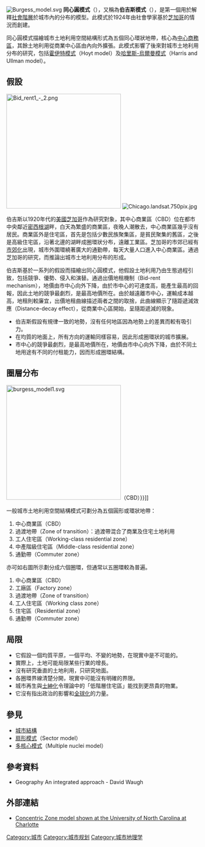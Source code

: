 {{NoteTA
|G1=Urban
}}
[[File:Burgess_model.svg|thumb]]
'''同心圓模式'''（{{Lang-en|Concentric zone model}}），又稱為'''伯吉斯模式'''（{{Lang|en|Burgess model}}），是第一個用於解釋[[社會階層|社會階層]]於城市內的分布的模型。此模式於1924年由社會學家{{tsl|en|Ernest Burgess|歐尼斯特·伯吉斯}}基於[[芝加哥|芝加哥]]的情況而創建。

同心圓模式描繪城市土地利用空間結構形式為五個同心環狀地帶，核心為[[中心商務區|中心商務區]]，其餘土地利用從商業中心區由內向外擴張。此模式影響了後來對城市土地利用分布的研究，包括[[霍伊特模式|霍伊特模式]]（Hoyt model）及[[多核心模式|哈里斯-烏爾曼模式]]（Harris and Ullman model）。

==假設==
[[File:Bid_rent1_-_2.png|300px]]
[[File:Chicago.landsat.750pix.jpg|thumb]]

伯吉斯以1920年代的[[美國|美國]][[芝加哥|芝加哥]]作為研究對象，其中心商業區（CBD）位在都市中央鄰近[[密西根湖|密西根湖]]畔，白天為繁盛的商業區，夜晚人潮散去，中心商業區幾乎沒有居民。商業區外是住宅區，首先是包括少數民族聚集區，是貧民聚集的舊區，之後是高級住宅區，沿著北邊的湖畔成圈環狀分布，遠離工業區。芝加哥的市郊已經有[[市郊化|市郊化]]出現，城市外圍環繞著廣大的通勤帶，每天大量人口進入中心商業區。通過芝加哥的研究，而推論出城市土地利用分布的形成。

伯吉斯基於一系列的假設而描繪出同心圓模式，他假設土地利用乃由生態過程引致，包括競爭、優勢、侵入和演替。通過出價地租機制（Bid-rent mechanism），地價由市中心向外下降，由於市中心的可達度高，能產生最高的回報，因此土地的競爭最劇烈，是最高地價所在。由於越遠離市中心，運輸成本越高，地租則較廉宜，出價地租曲線描述兩者之間的取捨，此曲線顯示了隨距遞減效應（Distance-decay effect），從商業中心區開始，呈隨距遞減的現象。

*伯吉斯假設有規律一致的地勢，沒有任何地區因為地勢上的差異而較有吸引力。
*在均質的地面上，所有方向的運輸同樣容易，因此形成圈環狀的城市擴展。
*市中心的競爭最劇烈，是最高地價所在，地價由市中心向外下降，由於不同土地用途有不同的付租能力，因而形成圈環結構。

==圈層分布==
[[File:burgess_model1.svg|300px]]（CBD）}}]]

一般城市土地利用空間結構模式可劃分為五個圓形或環狀地帶：

#中心商業區（CBD）
#過渡地帶（Zone of transition）：過渡帶混合了商業及住宅土地利用
#工人住宅區（Working-class residential zone）
#中產階級住宅區（Middle-class residential zone）
#通勤帶（Commuter zone）

亦可如右圖所示劃分成六個圈環，但通常以五圈環較為普遍。
#中心商業區（CBD）
#工廠區（Factory zone）
#過渡地帶（Zone of transition）
#工人住宅區（Working class zone）
#住宅區（Residential zone）
#通勤帶（Commuter zone）

==局限==
*它假設一個均質平原，一個平均、不變的地勢，在現實中是不可能的。
*實際上，土地可能局限某些行業的增長。
*沒有研究垂直的土地利用，只研究地面。
*各圈環界線清楚分開，現實中可能沒有明確的界限。
*城市再生與[[士紳化|士紳化]]令理論中的「低階層住宅區」能找到更昂貴的物業。
*它沒有指出政治的影響和[[全球化|全球化]]的力量。

==參見==
*[[城市結構|城市結構]]
*[[扇形模式|扇形模式]]（Sector model）
*[[多核心模式|多核心模式]]（Multiple nuclei model）

==參考資料==
*Geography An integrated approach - David Waugh

==外部連結==
*[https://web.archive.org/web/20071126125353/http://www.uncc.edu/hscampbe/landuse/b-models/B-3mods.html Concentric Zone model shown at the University of North Carolina at Charlotte]

{{城市与区域规划}}

[[Category:城市|Category:城市]]
[[Category:城市规划|Category:城市规划]]
[[Category:城市地理学|Category:城市地理学]]